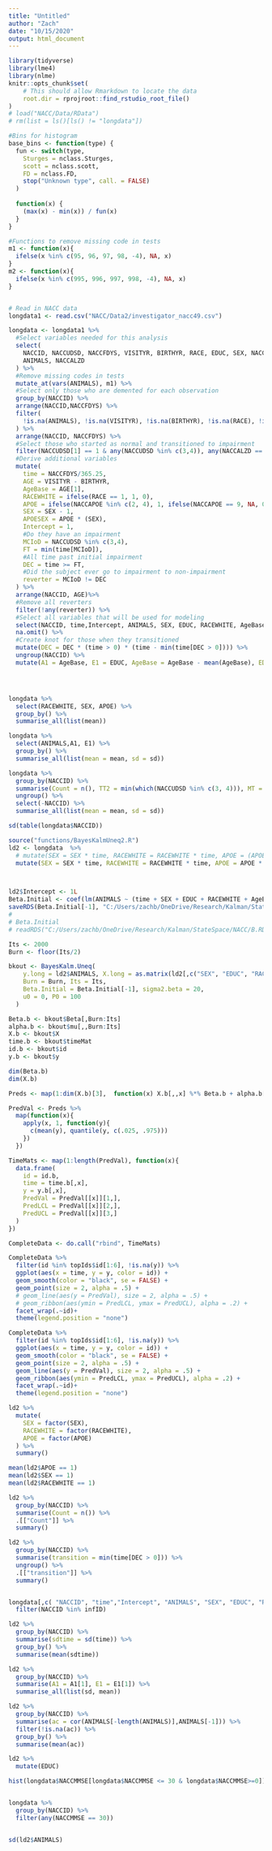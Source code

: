 ```yaml
---
title: "Untitled"
author: "Zach"
date: "10/15/2020"
output: html_document
---
```



```r
library(tidyverse)
library(lme4)
library(nlme)
knitr::opts_chunk$set(
    # This should allow Rmarkdown to locate the data
    root.dir = rprojroot::find_rstudio_root_file()
)
# load("NACC/Data/RData")
# rm(list = ls()[ls() != "longdata"])

#Bins for histogram
base_bins <- function(type) {
  fun <- switch(type,
    Sturges = nclass.Sturges,
    scott = nclass.scott,
    FD = nclass.FD,
    stop("Unknown type", call. = FALSE)
  )
  
  function(x) {
    (max(x) - min(x)) / fun(x)
  }
}

#Functions to remove missing code in tests
m1 <- function(x){
  ifelse(x %in% c(95, 96, 97, 98, -4), NA, x)
}
m2 <- function(x){
  ifelse(x %in% c(995, 996, 997, 998, -4), NA, x)
}


# Read in NACC data
longdata1 <- read.csv("NACC/Data2/investigator_nacc49.csv")

longdata <- longdata1 %>%
  #Select variables needed for this analysis
  select(
    NACCID, NACCUDSD, NACCFDYS, VISITYR, BIRTHYR, RACE, EDUC, SEX, NACCAPOE,
    ANIMALS, NACCALZD
  ) %>%
  #Remove missing codes in tests
  mutate_at(vars(ANIMALS), m1) %>%
  #Select only those who are demented for each observation
  group_by(NACCID) %>%
  arrange(NACCID,NACCFDYS) %>%
  filter(
    !is.na(ANIMALS), !is.na(VISITYR), !is.na(BIRTHYR), !is.na(RACE), !is.na(EDUC), !is.na(SEX), !is.na(NACCAPOE)
  ) %>%
  arrange(NACCID, NACCFDYS) %>%
  #Select those who started as normal and transitioned to impairment
  filter(NACCUDSD[1] == 1 & any(NACCUDSD %in% c(3,4)), any(NACCALZD == 1)) %>%
  #Derive additional variables
  mutate(
    time = NACCFDYS/365.25, 
    AGE = VISITYR - BIRTHYR,
    AgeBase = AGE[1],
    RACEWHITE = ifelse(RACE == 1, 1, 0),
    APOE = ifelse(NACCAPOE %in% c(2, 4), 1, ifelse(NACCAPOE == 9, NA, 0)),
    SEX = SEX - 1,
    APOESEX = APOE * (SEX),
    Intercept = 1,
    #Do they have an impairment
    MCIoD = NACCUDSD %in% c(3,4),
    FT = min(time[MCIoD]),
    #All time past initial impairment
    DEC = time >= FT,
    #Did the subject ever go to impairment to non-impairment
    reverter = MCIoD != DEC
  ) %>%
  arrange(NACCID, AGE)%>%
  #Remove all reverters
  filter(!any(reverter)) %>%
  #Select all variables that will be used for modeling
  select(NACCID, time,Intercept, ANIMALS, SEX, EDUC, RACEWHITE, AgeBase, DEC, APOE, APOESEX, NACCUDSD) %>%
  na.omit() %>%
  #Create knot for those when they transitioned
  mutate(DEC = DEC * (time > 0) * (time - min(time[DEC > 0]))) %>%
  ungroup(NACCID) %>%
  mutate(A1 = AgeBase, E1 = EDUC, AgeBase = AgeBase - mean(AgeBase), EDUC = EDUC - mean(EDUC))





```

```r
longdata %>%
  select(RACEWHITE, SEX, APOE) %>%
  group_by() %>%
  summarise_all(list(mean))

longdata %>%
  select(ANIMALS,A1, E1) %>%
  group_by() %>%
  summarise_all(list(mean = mean, sd = sd))

longdata %>%
  group_by(NACCID) %>%
  summarise(Count = n(), TT2 = min(which(NACCUDSD %in% c(3, 4))), MT = max(time)) %>%
  ungroup() %>%
  select(-NACCID) %>%
  summarise_all(list(mean = mean, sd = sd))

sd(table(longdata$NACCID))


```




```r
source("functions/BayesKalmUneq2.R") 
ld2 <- longdata  %>%
  # mutate(SEX = SEX * time, RACEWHITE = RACEWHITE * time, APOE = (APOE*2-1) * time, APOESEX = (APOESEX *2 -1), EDUC = EDUC * time, AgeBase = AgeBase * time)
  mutate(SEX = SEX * time, RACEWHITE = RACEWHITE * time, APOE = APOE * time, APOESEX = APOESEX *time, EDUC = EDUC * time, AgeBase = AgeBase * time) 



ld2$Intercept <- 1L
Beta.Initial <- coef(lm(ANIMALS ~ (time + SEX + EDUC + RACEWHITE + AgeBase + DEC + APOE + APOESEX), data = ld2))
saveRDS(Beta.Initial[-1], "C:/Users/zachb/OneDrive/Research/Kalman/StateSpace/NACC/B.RDS")
# 
# Beta.Initial
# readRDS("C:/Users/zachb/OneDrive/Research/Kalman/StateSpace/NACC/B.RDS")
```

```r
Its <- 2000
Burn <- floor(Its/2)

bkout <- BayesKalm.Uneq(
    y.long = ld2$ANIMALS, X.long = as.matrix(ld2[,c("SEX", "EDUC", "RACEWHITE", "AgeBase", "DEC", "APOE", "APOESEX")]) * ld2$time, id = ld2$NACCID, time = ld2$time,
    Burn = Burn, Its = Its, 
    Beta.Initial = Beta.Initial[-1], sigma2.beta = 20, 
    u0 = 0, P0 = 100
  )
```


```r
Beta.b <- bkout$Beta[,Burn:Its]
alpha.b <- bkout$mu[,,Burn:Its]
X.b <- bkout$X
time.b <- bkout$timeMat
id.b <- bkout$id
y.b <- bkout$y

dim(Beta.b)
dim(X.b)

Preds <- map(1:dim(X.b)[3],  function(x) X.b[,,x] %*% Beta.b + alpha.b[,x,])

PredVal <- Preds %>%
  map(function(x){
    apply(x, 1, function(y){
      c(mean(y), quantile(y, c(.025, .975)))
    })
  })

TimeMats <- map(1:length(PredVal), function(x){
  data.frame(
    id = id.b,
    time = time.b[,x],
    y = y.b[,x],
    PredVal = PredVal[[x]][1,],
    PredLCL = PredVal[[x]][2,],
    PredUCL = PredVal[[x]][3,]
  )
})

CompleteData <- do.call("rbind", TimeMats)
```




```r
CompleteData %>%
  filter(id %in% topIds$id[1:6], !is.na(y)) %>%
  ggplot(aes(x = time, y = y, color = id)) +
  geom_smooth(color = "black", se = FALSE) +
  geom_point(size = 2, alpha = .5) +
  # geom_line(aes(y = PredVal), size = 2, alpha = .5) +
  # geom_ribbon(aes(ymin = PredLCL, ymax = PredUCL), alpha = .2) +
  facet_wrap(.~id)+
  theme(legend.position = "none")

CompleteData %>%
  filter(id %in% topIds$id[1:6], !is.na(y)) %>%
  ggplot(aes(x = time, y = y, color = id)) +
  geom_smooth(color = "black", se = FALSE) +
  geom_point(size = 2, alpha = .5) +
  geom_line(aes(y = PredVal), size = 2, alpha = .5) +
  geom_ribbon(aes(ymin = PredLCL, ymax = PredUCL), alpha = .2) +
  facet_wrap(.~id)+
  theme(legend.position = "none")
```





```r
ld2 %>%
  mutate(
    SEX = factor(SEX),
    RACEWHITE = factor(RACEWHITE),
    APOE = factor(APOE)
  ) %>%
  summary()

```

```r
mean(ld2$APOE == 1)
mean(ld2$SEX == 1)
mean(ld2$RACEWHITE == 1)
```




```r

ld2 %>%
  group_by(NACCID) %>%
  summarise(Count = n()) %>%
  .[["Count"]] %>%
  summary()

ld2 %>%
  group_by(NACCID) %>%
  summarise(transition = min(time[DEC > 0])) %>%
  ungroup() %>%
  .[["transition"]] %>%
  summary()


longdata[,c( "NACCID", "time","Intercept", "ANIMALS", "SEX", "EDUC", "RACEWHITE", "AgeBase", "DEC", "APOE", "A1", "E1")] %>%
  filter(NACCID %in% infID)

ld2 %>%
  group_by(NACCID) %>%
  summarise(sdtime = sd(time)) %>%
  group_by() %>%
  summarise(mean(sdtime))

ld2 %>%
  group_by(NACCID) %>%
  summarise(A1 = A1[1], E1 = E1[1]) %>%
  summarise_all(list(sd, mean))

ld2 %>%
  group_by(NACCID) %>%
  summarise(ac = cor(ANIMALS[-length(ANIMALS)],ANIMALS[-1])) %>%
  filter(!is.na(ac)) %>%
  group_by() %>%
  summarise(mean(ac))

```
```r
ld2 %>%
  mutate(EDUC)
```



```r
hist(longdata$NACCMMSE[longdata$NACCMMSE <= 30 & longdata$NACCMMSE>=0])


longdata %>%
  group_by(NACCID) %>%
  filter(any(NACCMMSE == 30))


sd(ld2$ANIMALS)
```





